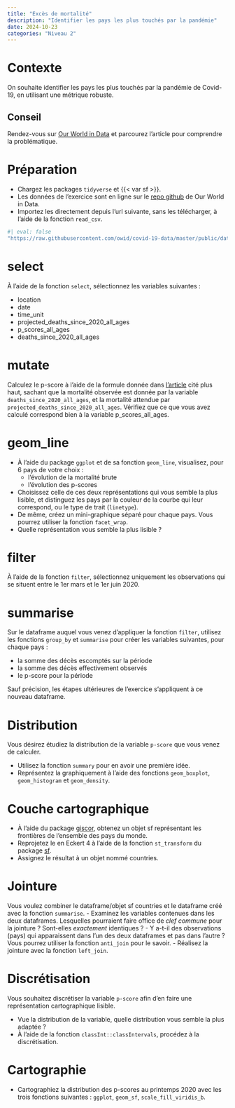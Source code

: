 ```yaml
---
title: "Excès de mortalité"
description: "Identifier les pays les plus touchés par la pandémie"
date: 2024-10-23
categories: "Niveau 2"
---
```


# Contexte

On souhaite identifier les pays les plus touchés par la pandémie de Covid-19, en utilisant une métrique robuste.

:::{.callout-tip}
# Conseil
Rendez-vous sur [Our World in Data](https://ourworldindata.org/excess-mortality-covid#) et parcourez l'article pour comprendre la problématique.
:::

# Préparation

- Chargez les packages `tidyverse` et {{< var sf >}}.
- Les données de l'exercice sont en ligne sur le [repo github](https://github.com/owid/covid-19-data) de Our World in Data.
- Importez les directement depuis l'url suivante, sans les télécharger, à l'aide de la fonction `read_csv`. 

```r
#| eval: false
"https://raw.githubusercontent.com/owid/covid-19-data/master/public/data/excess_mortality/excess_mortality.csv"
```

# select

À l'aide de la fonction `select`, sélectionnez les variables suivantes :

- location
- date
- time_unit
- projected_deaths_since_2020_all_ages
- p_scores_all_ages
- deaths_since_2020_all_ages

# mutate

Calculez le p-score à l'aide de la formule donnée dans [l'article](https://ourworldindata.org/excess-mortality-covid#) cité plus haut, sachant que la mortalité observée est donnée par la variable `deaths_since_2020_all_ages`, et la mortalité attendue par `projected_deaths_since_2020_all_ages`. Vérifiez que ce que vous avez calculé correspond bien à la variable p_scores_all_ages.

# geom_line

- À l'aide du package `ggplot` et de sa fonction `geom_line`, visualisez, pour 6 pays de votre choix : 
   + l'évolution de la mortalité brute
   + l'évolution des p-scores
- Choisissez celle de ces deux représentations qui vous semble la plus lisible, et distinguez les pays par la couleur de la courbe qui leur correspond, ou le type de trait (`linetype`).
- De même, créez un mini-graphique séparé pour chaque pays. Vous pourrez utiliser la fonction `facet_wrap`.
- Quelle représentation vous semble la plus lisible ?

# filter

À l'aide de la fonction `filter`, sélectionnez uniquement les observations qui se situent entre le 1er mars et le 1er juin 2020.

# summarise

Sur le dataframe auquel vous venez d'appliquer la fonction `filter`, utilisez les fonctions `group_by` et `summarise` pour créer les variables suivantes, pour chaque pays :

- la somme des décès escomptés sur la période
- la somme des décès effectivement observés
- le p-score pour la période

Sauf précision, les étapes ultérieures de l'exercice s'appliquent à ce nouveau dataframe.

# Distribution

Vous désirez étudiez la distribution de la variable `p-score` que vous venez de calculer. 

- Utilisez la fonction `summary` pour en avoir une première idée.
- Représentez la graphiquement à l'aide des fonctions `geom_boxplot`, `geom_histogram` et `geom_density`.

# Couche cartographique

- À l'aide du package [giscor](https://ropengov.github.io/giscoR/), obtenez un objet sf représentant les frontières de l'ensemble des pays du monde.
- Reprojetez le en Eckert 4 à l'aide de la fonction `st_transform` du package [sf](https://r-spatial.github.io/sf/).
- Assignez le résultat à un objet nommé countries.

# Jointure

Vous voulez combiner le dataframe/objet sf countries et le dataframe créé avec la fonction `summarise`.
- Examinez les variables contenues dans les deux dataframes. Lesquelles pourraient faire office de *clef commune* pour la jointure ? Sont-elles *exactement* identiques ?
- Y a-t-il des observations (pays) qui apparaissent dans l'un des deux dataframes et pas dans l'autre ? Vous pourrez utiliser la fonction `anti_join` pour le savoir.
- Réalisez la jointure avec la fonction `left_join`.

# Discrétisation

Vous souhaitez discrétiser la variable `p-score` afin d'en faire une représentation cartographique lisible. 

- Vue la distribution de la variable, quelle distribution vous semble la plus adaptée ?
- À l'aide de la fonction `classInt::classIntervals`, procédez à la 
discrétisation.

# Cartographie

- Cartographiez la distribution des p-scores au printemps 2020 avec les trois fonctions suivantes : `ggplot`, `geom_sf`, `scale_fill_viridis_b`.